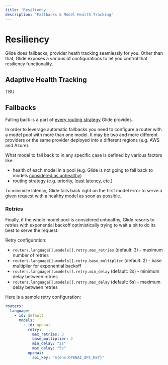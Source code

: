 ```yaml
---
title: 'Resiliency'
description: 'Fallbacks & Model Health Tracking'
---
```

# Resiliency

Glide does fallbacks, provider heath tracking seamlessly for you.
Other than that, Glide exposes a various of configurations to let you control that resiliency functionality.

## Adaptive Health Tracking

TBU

## Fallbacks

Falling back is a part of [every routing strategy](/glide/docs/routers#routing-strategies) Glide provides.

<Important>
    In order to leverage automatic fallbacks you need to configure a router with a model pool with more than one model.
    It may be two and more different providers or the same provider deployed into a different regions (e.g. AWS and Azure).
</Important>

What model to fall back to in any specific case is defined by various factors like:
- health of each model in a pool (e.g. Glide is not going to fall back to models [considered as unhealthy](#adaptive-health-tracking))
- routing strategy (e.g. [priority](/glide/docs/routers#priority), [least latency](/glide/docs/routers#least-latency), etc.)

To minimize latency, Glide falls back right on the first model error to serve a given request with a healthy model as soon as possible.

### Retries

Finally, if the whole model pool is considered unhealthy, Glide resorts to retries with exponential backoff
optimistically trying to wait a bit to do its best to serve the request.

Retry configuration:
- `routers.language[].models[].retry.max_retries` (default: 3) - maximum number of retries
- `routers.language[].models[].retry.base_multiplier` (default: 2) - base multiplier for exponential backoff
- `routers.language[].models[].retry.min_delay` (default: 2s) - minimum delay between retries
- `routers.language[].models[].retry.max_delay` (default: 5s) - maximum delay between retries

Here is a sample retry configuration:

```yaml
routers:
  language:
    - id: default
      models:
        - id: openai
          retry:
            max_retries: 3
            base_multiplier: 2
            min_delay: "2s"
            max_delay: "5s"
          openai:
            api_key: "${env:OPENAI_API_KEY}"
```

